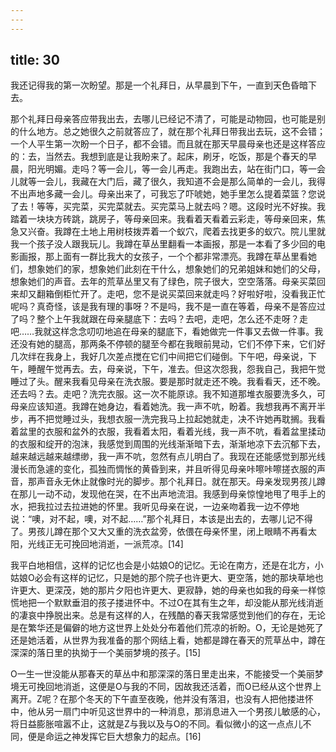 ```yaml
---
---
---
```

title: 30
---



我还记得我的第一次盼望。那是一个礼拜日，从早晨到下午，一直到天色昏暗下去。

那个礼拜日母亲答应带我出去，去哪儿已经记不清了，可能是动物园，也可能是别的什么地方。总之她很久之前就答应了，就在那个礼拜日带我出去玩，这不会错；一个人平生第一次盼一个日子，都不会错。而且就在那天早晨母亲也还是这样答应的：去，当然去。我想到底是让我盼来了。起床，刷牙，吃饭，那是个春天的早晨，阳光明媚。走吗？等一会儿，等一会儿再走。我跑出去，站在街门口，等一会儿就等一会儿，我藏在大门后，藏了很久，我知道不会是那么简单的一会儿，我得不出声地多藏一会儿。母亲出来了，可我忘了吓唬她，她手里怎么提着菜篮？您说了去！等等，买完菜，买完菜就去。买完菜马上就去吗？嗯。这段时光不好挨。我踏着一块块方砖跳，跳房子，等母亲回来。我看着天看着云彩走，等母亲回来，焦急又兴奋。我蹲在土地上用树枝拨弄着一个蚁穴，爬着去找更多的蚁穴。院儿里就我一个孩子没人跟我玩儿。我蹲在草丛里翻看一本画报，那是一本看了多少回的电影画报，那上面有一群比我大的女孩子，一个个都非常漂亮。我蹲在草丛里看她们，想象她们的家，想象她们此刻在干什么，想象她们的兄弟姐妹和她们的父母，想象她们的声音。去年的荒草丛里又有了绿色，院子很大，空空落落。母亲买菜回来却又翻箱倒柜忙开了。走吧，您不是说买菜回来就走吗？好啦好啦，没看我正忙呢吗？真奇怪，该是我有理的事呀？不是吗，我不是一直在等着，母亲不是答应过了吗？整个上午我就跟在母亲腿底下：去吗？去吧，走吧，怎么还不走呀？走吧……我就这样念念叨叨地追在母亲的腿底下，看她做完一件事又去做一件事。我还没有她的腿高，那两条不停顿的腿至今都在我眼前晃动，它们不停下来，它们好几次绊在我身上，我好几次差点搅在它们中间把它们碰倒。下午吧，母亲说，下午，睡醒午觉再去。去，母亲说，下午，准去。但这次怨我，怨我自己，我把午觉睡过了头。醒来我看见母亲在洗衣服。要是那时就走还不晚。我看看天，还不晚。还去吗？去。走吧？洗完衣服。这一次不能原谅。我不知道那堆衣服要洗多久，可母亲应该知道。我蹲在她身边，看着她洗。我一声不吭，盼着。我想我再不离开半步，再不把觉睡过头，我想衣服一洗完我马上拉起她就走，决不许她再耽搁。我看着盆里的衣服和盆外的衣服，我看着太阳，看着光线，我一声不吭，看着盆里揉动的衣服和绽开的泡沫，我感觉到周围的光线渐渐暗下去，渐渐地凉下去沉郁下去，越来越远越来越缥缈，我一声不吭，忽然有点儿明白了。我现在还能感觉到那光线漫长而急遽的变化，孤独而惆怅的黄昏到来，并且听得见母亲咔嚓咔嚓搓衣服的声音，那声音永无休止就像时光的脚步。那个礼拜日。就在那天。母亲发现男孩儿蹲在那儿一动不动，发现他在哭，在不出声地流泪。我感到母亲惊惶地甩了甩手上的水，把我拉过去拉进她的怀里。我听见母亲在说，一边亲吻着我一边不停地说：“噢，对不起，噢，对不起……”那个礼拜日，本该是出去的，去哪儿记不得了。男孩儿蹲在那个又大又重的洗衣盆旁，依偎在母亲怀里，闭上眼睛不再看太阳，光线正无可挽回地消逝，一派荒凉。[14]

我平白地相信，这样的记忆也会是小姑娘O的记忆。无论在南方，还是在北方，小姑娘O必会有这样的记忆，只是她的那个院子也许更大、更空落，她的那块草地也许更大、更深茂，她的那片夕阳也许更大、更寂静，她的母亲也如我的母亲一样惊慌地把一个默默垂泪的孩子搂进怀中。不过O在其有生之年，却没能从那光线消逝的凄哀中挣脱出来。总是有这样的人，在残酷的春天我常感觉到他们的存在，无论是在繁华还是偏僻的地方这世界上处处分布着他们荒凉的祈盼。O，无论是她死了还是她活着，从世界为我准备的那个网结上看，她都是蹲在春天的荒草丛中，蹲在深深的落日里的执拗于一个美丽梦境的孩子。[15]

O一生一世没能从那春天的草丛中和那深深的落日里走出来，不能接受一个美丽梦境无可挽回地消逝，这便是O与我的不同，因故我还活着，而O已经从这个世界上离开。Z呢？在那个冬天的下午直至夜晚，他并没有落泪，也没有人把他搂进怀中，他从另一扇门中听见这世界中的一种消息，那消息进入一个男孩儿敏感的心，将日益膨胀喧嚣不止，这就是Z与我以及与O的不同。看似微小的这一点点儿不同，便是命运之神发挥它巨大想象力的起点。[16]